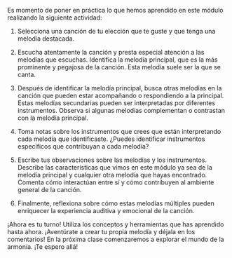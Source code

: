 Es momento de poner en práctica lo que hemos aprendido en este módulo realizando la siguiente actividad:

1. Selecciona una canción de tu elección que te guste y que tenga una melodía destacada. 

2. Escucha atentamente la canción y presta especial atención a las melodías que escuchas. Identifica la melodía principal, que es la más prominente y pegajosa de la canción. Esta melodía suele ser la que se canta.

3. Después de identificar la melodía principal, busca otras melodías en la canción que pueden estar acompañando o respondiendo a la principal. Estas melodías secundarias pueden ser interpretadas por diferentes instrumentos. Observa si algunas melodías complementan o contrastan con la melodía principal.

4. Toma notas sobre los instrumentos que crees que están interpretando cada melodía que identificaste. ¿Puedes identificar instrumentos específicos que contribuyan a cada melodía?

5. Escribe tus observaciones sobre las melodías y los instrumentos. Describe las características que vimos en este módulo ya sea de la melodía principal y cualquier otra melodía que hayas encontrado. Comenta cómo interactúan entre sí y cómo contribuyen al ambiente general de la canción.

6. Finalmente, reflexiona sobre cómo estas melodías múltiples pueden enriquecer la experiencia auditiva y emocional de la canción.

¡Ahora es tu turno! Utiliza los conceptos y herramientas que has aprendido hasta ahora. ¡Aventúrate a crear tu propia melodía y déjala en los comentarios! En la próxima clase comenzaremos a explorar el mundo de la armonía. ¡Te espero allá!
